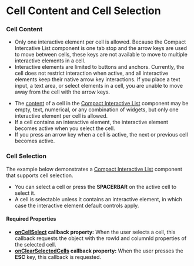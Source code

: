 
# Cell Content and Cell Selection

### Cell Content
<Notice variant="important" ariaLevel="3">

* Only one interactive element per cell is allowed. Because the Compact Intercative List component is one tab stop and the arrow keys are used to move between cells, these keys are not available to move to multiple interactive elements in a cell. 
* Interactive elements are limited to buttons and anchors. Currently, the cell does not restrict interaction when active, 
and all interactive elements keep their native arrow key interactions. If you place a text input, a text area, or select elements in a cell, you are unable to move away from the cell with the arrow keys. 

</Notice>

* The [content](/components/cerner-terra-framework-docs/compact-interactive-list/about#cell) of a cell in the [Compact Interactive List](/components/cerner-terra-framework-docs/compact-interactive-list/about) component may be empty, text, numerical, or any combination of widgets, but only one interactive element per cell is allowed.
* If a cell contains an interactive element, the interactive element becomes active when you select the cell. 
* If you press an arrow key when a cell is active, the next or previous cell becomes active.

### Cell Selection

The example below demonstrates a [Compact Interactive List](/components/cerner-terra-framework-docs/compact-interactive-list/about) component that supports cell selection. 

* You can select a cell or press the **SPACERBAR** on the active cell to select it. 
* A cell is selectable unless it contains an interactive element, in which case the interactive element default controls apply.

#### Required Properties

* **[onCellSelect](/components/cerner-terra-framework-docs/compact-interactive-list/about#compact-interactive-list-props-table) callback property:** When the user selects a cell, this callback requests the object with the rowId and columnId properties of the selected cell. 
* **[onClearSelectedCells](/components/cerner-terra-framework-docs/compact-interactive-list/about#compact-interactive-list-props-table) callback property:** When the user presses the **ESC** key, this callback is requested.

<CellContent />